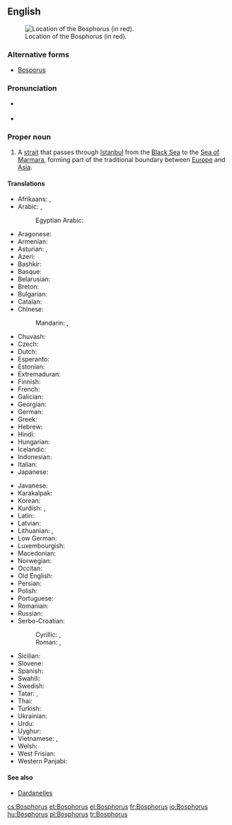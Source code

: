==English==

{{wikipedia|Bosporus}}
[[File:Turkish Strait disambig.svg|thumb|Location of the Bosphorus (in red).]]

===Alternative forms===
* [[Bosporus]]

===Pronunciation===
* {{a|UK}} {{IPA|/ˈbɒs.fəɹ.əs/|/ˈbɒs.pəɹ.əs/}}
* {{a|US}} {{IPA|/ˈbɑs.fɚ.əs/|/ˈbɑs.pɚ.əs/}}

===Proper noun===
{{en-proper noun|head=the Bosphorus}}

# A [[strait]] that passes through [[Istanbul]] from the [[Black Sea]] to the [[Sea of Marmara]], forming part of the traditional boundary between [[Europe]] and [[Asia]].

====Translations====
{{trans-top|A strait that passes through Istanbul}}
* Afrikaans: {{t-|af|Bosporus}}, {{t-|af|Istanboel-straat}}
* Arabic: {{t-|ar|مضيق بوسفور|m|tr=maDiiq búsfur}}, {{t-|ar|البوسفور|m|tr=al-búsfur}}
*: Egyptian Arabic: {{tø|arz|البوسفور}}
* Aragonese: {{t-|an|Bosforo}}
* Armenian: {{t-|hy|Բոսֆոր}}
* Asturian: {{t-|ast|Bósforo|m}}, {{t-|ast|Bósforo}}
* Azeri: {{t-|az|Bosfor Boğazı}}
* Bashkir: {{tø|ba|Босфор|tr=Bosfór}}
* Basque: {{t-|eu|Bosforo itsasartea}}
* Belarusian: {{t-|be|Басфор|m}}
* Breton: {{t-|br|Bosfor}}
* Bulgarian: {{t-|bg|Босфор|m}}
* Catalan: {{t-|ca|Bòsfor|m}}
* Chinese:
*: Mandarin: {{t|cmn|博斯普魯斯海峽}}, {{t|cmn|博斯普鲁斯海峡|tr=Bósīpǔlǔsī hǎixiá}}
* Chuvash: {{tø|cv|Босфор}}
* Czech: {{t+|cs|Bospor|m}}
* Dutch: {{t-|nl|Bosporus}}
* Esperanto: {{t-|eo|Bosporo}}
* Estonian: {{t-|et|Bosporus}}
* Extremaduran: {{tø|ext|Bósforu}}
* Finnish: {{t+|fi|Bosporinsalmi}}
* French: {{t+|fr|Bosphore|m}}
* Galician: {{t-|gl|Bósforo|m}}
* Georgian: {{t-|ka|ბოსფორი}}
* German: {{t+|de|Bosporus|m}}
* Greek: {{t+|el|Βόσπορος|m}}
* Hebrew: {{t-|he|בּוֹסְפּוֹרוּס|m|tr=bosporus}}
* Hindi: {{t-|hi|बोस्पोरुस जलसन्धि|tr=bosporus jalsandhi}}
* Hungarian: {{t+|hu|Boszporusz}}
* Icelandic: {{t-|is|Bosporussund}}
* Indonesian: {{t-|id|Selat Bosporus}}
* Italian: {{t-|it|Bosforo|m}}
* Japanese: {{t-|ja|ボスフォラス海峡|tr=Bosuporasu kaikyō}}
{{trans-mid}}
* Javanese: {{t-|jv|Selat Bosporus}}
* Karakalpak: {{tø|kaa|Bosfor}}
* Korean: {{t-|ko|보스포루스 해협|tr=Boseuporuseu haehyeop}}
* Kurdish: {{t-|ku|Tengava Stenbolê}}, {{t-|ku|Bosfor}}
* Latin: {{t-|la|Bosporus}}
* Latvian: {{t-|lv|Bosfors}}
* Lithuanian: {{t-|lt|Bosforo sąsiauris}}, {{t-|lt|Bosforas}}
* Low German: {{t-|nds|Bosporus}}
* Luxembourgish: {{t-|lb|Bosporus}}
* Macedonian: {{t-|mk|Босфор|m}}
* Norwegian: {{t-|no|Bosporos}}
* Occitan: {{t-|oc|Bosfòr|m}}
* Old English: {{t-|ang|Bosporos}}
* Persian: {{t-|fa|تنگه بسفر|tr=tanga Bosfor}}
* Polish: {{t+|pl|Bosfor|m}}
* Portuguese: {{t-|pt|Bósforo|m}}
* Romanian: {{t-|ro|Bosfor}}
* Russian: {{t-|ru|Босфор|m}}
* Serbo-Croatian:
*: Cyrillic: {{t-|sh|Босфор|m|sc=Cyrl}}, {{t-|sh|Боспор|m}}
*: Roman: {{t-|sh|Bosfor|m}}, {{t-|sh|Bospor|m}}
* Sicilian: {{t-|scn|Bosfuru}}
* Slovene: {{t+|sl|Bospor|m}}
* Spanish: {{t-|es|Bósforo|m}}
* Swahili: {{t-|sw|Bosporus}}
* Swedish: {{t-|sv|Bosporen}}
* Tatar: {{t-|tt|Босфор бугазы}}, {{t-|tt|Истанбул бугазы}}
* Thai: {{t-|th|ช่องแคบบอสฟอรัส|tr=chông kâep bòtforrát}}
* Turkish: {{t+|tr|İstanbul Boğazı}}
* Ukrainian: {{t-|uk|Босфор|m}}
* Urdu: {{t-|ur|آبنائے باسفورس}}
* Uyghur: {{t-|ug|ئىستانبۇل بوغازى}}
* Vietnamese: {{t-|vi|eo biển Bosporus}}, {{t-|vi|eo biển Bospho}}
* Welsh: {{t-|cy|Bosphorus}}
* West Frisian: {{t-|fy|Bosporus}}
* Western Panjabi: {{t-|pnb|باسفورس}}
{{trans-bottom}}

====See also====
* [[Dardanelles]]

[[cs:Bosphorus]]
[[et:Bosphorus]]
[[el:Bosphorus]]
[[fr:Bosphorus]]
[[io:Bosphorus]]
[[hu:Bosphorus]]
[[pl:Bosphorus]]
[[tr:Bosphorus]]